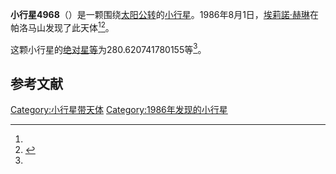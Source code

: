 {{Infobox planet
| bgcolour = #FFFFC0
| name = 4968 Suzamur
| symbol = 
| image = 
| caption = 
| discovery = yes
| discovery_ref = 
| discoverer = [[埃莉諾·赫琳|埃莉諾·赫琳]]
| discovery_site = [[帕洛马山|帕洛马山]] 
| discovered = 1986年8月1日
| designations = yes
| mp_name = 
| named_after = 
| alt_names = 1986 PQ/ 1988 BQ / 1990 OW3
| mp_category = [[主带小行星|主带小行星]]
| orbit_ref = <ref name="a">[http://ssd.jpl.nasa.gov/sbdb.cgi?sstr=4968 4968 Suzamur] {{Wayback|url=http://ssd.jpl.nasa.gov/sbdb.cgi?sstr=4968 |date=20210808041421 }}，小行星數據庫瀏覽器（JPL Small-Body Database Browser）－[[美国国家航空航天局|美国国家航空航天局]]喷气推进实验室</ref>
| epoch = 2456400.5 (2013年4月18日更新)
| aphelion = {{convert|2.805655704532673|AU|km|3|abbr=on|lk=out}}
| perihelion = {{convert|2.243882631614345|AU|km|3|abbr=on}}
| semimajor = {{convert|2.524769168073509|AU|km|3|abbr=on}}
| eccentricity = 0.111252363
| period = 1465.314826 [[日|日]]<br />4.01[[儒略年|儒略年]]
| avg_speed = 
| inclination = 5.416552294003465
| asc_node = 132.2986437153163
| mean_anomaly = 
| arg_peri = 280.620741780155
| satellites = 
| physical_characteristics = yes
| dimensions = 
| mass = 
| density = 
| surface_grav = 
| escape_velocity = 
| sidereal_day = 
| axial_tilt = 
| pole_ecliptic_lat = 
| pole_ecliptic_lon = 
| albedo = 
| temperatures= 
| temp_name1 = 
| mean_temp_1 = 
| max_temp_1 = 
| temp_name2 = 
| max_temp_2 = 
| spectral_type = 
| abs_magnitude = 280.620741780155
}}

'''小行星4968'''（{{lang-en|4968 Suzamur}}）是一颗围绕[[太阳|太阳]][[公转|公转]]的[[小行星|小行星]]。1986年8月1日，[[埃莉諾·赫琳|埃莉諾·赫琳]]在帕洛马山发现了此天体<ref name="a" /><ref>{{cite news|title=小行星列表|url=http://cfa-www.harvard.edu/iau/lists/NumberedMPs.txt|accessdate=2013-07-08|newspaper=哈佛大学|archive-date=2008-05-17|archive-url=https://web.archive.org/web/20080517010638/http://cfa-www.harvard.edu/iau/lists/NumberedMPs.txt|dead-url=no}}</ref>。

这颗小行星的[[绝对星等|绝对星等]]为280.620741780155等<ref name="a" />。

==参考文献==
{{reflist}}
{{Minor Planet Number|[[小行星4967|小行星4967]]|[[小行星4969|小行星4969]]}}

{{小天体}}

[[Category:小行星带天体|Category:小行星带天体]]
[[Category:1986年发现的小行星|Category:1986年发现的小行星]]

{{asteroid-stub}}